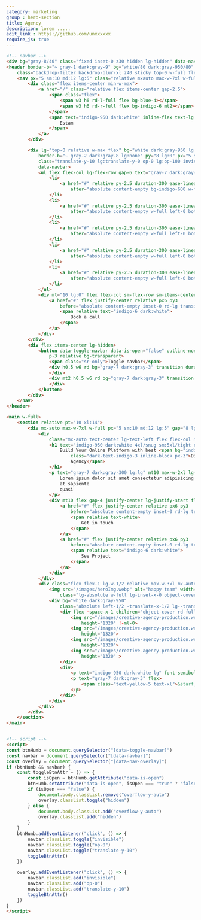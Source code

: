 ```yaml
---
category: marketing
group : hero-section
title: Agency
description: lorem .....
edit_link : https://github.com/unxxxxxx
require_js: true
---
```


```html
<!-- navbar -->
<div bg="gray-8/40" class="fixed inset-0 z30 hidden lg-hidden" data-nav-overlay aria-hidden="true"></div>
<header border-b="~ gray-1 dark:gray-9" bg="white/80 dark:gray-950/80"
    class="backdrop-filter backdrop-blur-xl z40 sticky top-0 w-full flex items-center h20">
    <nav px="5 sm:10 md:12 lg:5" class="relative mxauto max-w-7xl w-full flex gap-x-5 justify-between items-center">
        <div class="flex items-center min-w-max">
            <a href="/" class="relative flex items-center gap-2.5">
                <span class="flex">
                    <span w3 h6 rd-l-full flex bg-blue-4></span>
                    <span w3 h6 rd-r-full flex bg-indigo-6 mt2></span>
                </span>
                <span text="indigo-950 dark:white" inline-flex text-lg font-bold>
                    Estam
                </span>
            </a>
        </div>

        <div lg="top-0 relative w-max flex" bg="white dark:gray-950 lg:transparent"
            border-b="~ gray-2 dark:gray-8 lg:none" py="8 lg:0" px="5 sm:10 md:12 lg:px-0"
            class="translate-y-10 lg:translate-y-0 op-0 lg:op-100 invisible lg-visible ease-linear gap-x-6 absolute top-full left-0 w-full duration-300"
            data-navbar>
            <ul flex flex-col lg-flex-row gap-6 text="gray-7 dark:gray-3" lg="w-full justify-center items-center">
                <li>
                    <a href="#" relative py-2.5 duration-300 ease-linear text-indigo-6 hover-text-indigo-600
                        after="absolute content-empty bg-indigo-600 w-full left-0 bottom-0 h-px rd-md origin-left ease-linear after-duration-300 after-scale-x-0 hover:scale-x-100">Home</a>
                </li>
                <li>
                    <a href="#" relative py-2.5 duration-300 ease-linear hover-text-indigo-6
                        after="absolute content-empty w-full left-0 bottom-0 h-px rd-md origin-left ease-linear duration-300 scale-x-0 bg-indigo-6 hover:scale-x-100">Portfolio</a>
                </li>
                <li>
                    <a href="#" relative py-2.5 duration-300 ease-linear hover-text-indigo-6
                        after="absolute content-empty w-full left-0 bottom-0 h-px rd-md origin-left ease-linear duration-300 scale-x-0 bg-indigo-6 hover:scale-x-100">Services</a>
                </li>
                <li>
                    <a href="#" relative py-2.5 duration-300 ease-linear hover-text-indigo-6
                        after="absolute content-empty w-full left-0 bottom-0 h-px rd-md origin-left ease-linear duration-300 scale-x-0 bg-indigo-600 hover:scale-x-100">Company</a>
                </li>
                <li>
                    <a href="#" relative py-2.5 duration-300 ease-linear hover-text-indigo-6
                        after="absolute content-empty w-full left-0 bottom-0 h-px rd-md origin-left ease-linear duration-300 scale-x-0 bg-indigo-600 hover:scale-x-100">Contact</a>
                </li>
            </ul>
            <div mt="10 lg:0" flex flex-col sm-flex-row sm-items-center gap-4 lg-min-w-max aria-hidden="true">
                <a href="#" flex justify-center relative px6 py3
                    before="absolute content-empty inset-0 rd-lg transition bg-gray-1 dark:bg-gray-9  hover:scale-105">
                    <span relative text="indigo-6 dark:white">
                        Book a call
                    </span>
                </a>
            </div>
        </div>
        <div flex items-center lg-hidden>
            <button data-toggle-navbar data-is-open="false" outline-none border-l border-l="~ indigo-1 dark:gray-7"
                p-3 relative bg-transparent>
                <span class="sr-only">Toggle navbar</span>
                <div h0.5 w6 rd bg="gray-7 dark:gray-3" transition duration-300 id="line-1" aria-hidden="true">
                </div>
                <div mt2 h0.5 w6 rd bg="gray-7 dark:gray-3" transition duration-300 id="line-2" aria-hidden="true">
                </div>
            </button>
        </div>
    </nav>
</header>

<main w-full>
    <section relative pt="10 xl:14">
        <div mx-auto max-w-7xl w-full px="5 sm:10 md:12 lg:5" gap="8 lg:10 xl:12" flex flex-col lg-flex-row>
            <div
                class="mx-auto text-center lg-text-left flex flex-col max-w-3xl justify-center lg-justify-start lg-py-8 flex-1 lg-w-1/2 lg-max-w-none">
                <h1 text="indigo-950 dark:white 4xl/snug sm:5xl/tight xl:6xl/tight" class="font-semibold">
                    Build Your Online Platform with best <span bg="indigo-50 dark:gray-8" border="~ dashed indigo-6"
                        class="dark-text-indigo-3 inline-block px-3">Digital
                        Agency</span>
                </h1>
                <p text="gray-7 dark:gray-300 lg:lg" mt10 max-w-2xl lg-max-w-none mx-auto>
                    Lorem ipsum dolor sit amet consectetur adipisicing elit. Dignissimos, fugit! Laborum quo maxime
                    at sapiente
                    quasi
                </p>
                <div mt10 flex gap-4 justify-center lg-justify-start flex-wrap>
                    <a href="#" flex justify-center relative px6 py3
                        before="absolute content-empty inset-0 rd-lg transition bg-indigo-7 dark:bg-indigo-6  hover:scale-105">
                        <span relative text-white>
                            Get in touch
                        </span>
                    </a>
                    <a href="#" flex justify-center relative px6 py3
                        before="absolute content-empty inset-0 rd-lg transition bg-gray-1 dark:bg-gray-9 hover:bg-purple-8 hover:scale-105">
                        <span relative text="indigo-6 dark:white">
                            See Project
                        </span>
                    </a>
                </div>
            </div>
            <div class="flex flex-1 lg-w-1/2 relative max-w-3xl mx-auto lg-max-w-none">
                <img src="/images/heroImg.webp" alt="happy team" width="1850" height="auto"
                    class="lg-absolute w-full lg-inset-x-0 object-cover lg-h-full">
                <div bg="white dark:gray-950"
                    class="absolute left-1/2 -translate-x-1/2 lg--translate-x-0 -bottom-10 w-60 p-4 rd-lg  border dark-border-gray-8">
                    <div flex -space-x-1 children="object-cover rd-full w-9 h-9 ring-4 ring-white dark:ring-gray-950 object-cover rd-full">
                        <img src="/images/creative-agency-production.webp" alt="employee image" width="1920"
                            height="1320" !-ml-0>
                        <img src="/images/creative-agency-production.webp" alt="employee image" width="1920"
                            height="1320">
                        <img src="/images/creative-agency-production.webp" alt="employee image" width="1920"
                            height="1320">
                        <img src="/images/creative-agency-production.webp" alt="employee image" width="1920"
                            height="1320" >
                    </div>
                    <div>
                        <p text="indigo-950 dark:white lg" font-semibold>45+ employees</p>
                        <p text="gray-7 dark:gray-3" flex>
                            <span class="text-yellow-5 text-xl">&starf;</span> 5.0 (2.5k reviews)
                        </p>
                    </div>
                </div>
            </div>
        </div>
    </section>
</main>


<!-- script -->
<script>
const btnHumb = document.querySelector("[data-toggle-navbar]")
const navbar = document.querySelector("[data-navbar]")
const overlay = document.querySelector("[data-nav-overlay]")
if (btnHumb && navbar) {
    const toggleBtnAttr = () => {
        const isOpen = btnHumb.getAttribute("data-is-open")
        btnHumb.setAttribute("data-is-open", isOpen === "true" ? "false" : "true")
        if (isOpen === "false") {
            document.body.classList.remove("overflow-y-auto")
            overlay.classList.toggle("hidden")
        } else {
            document.body.classList.add("overflow-y-auto")
            overlay.classList.add("hidden")
        }
    }
    btnHumb.addEventListener("click", () => {
        navbar.classList.toggle("invisible")
        navbar.classList.toggle("op-0")
        navbar.classList.toggle("translate-y-10")
        toggleBtnAttr()
    })

    overlay.addEventListener("click", () => {
        navbar.classList.add("invisible")
        navbar.classList.add("op-0")
        navbar.classList.add("translate-y-10")
        toggleBtnAttr()
    })
}
</script>
```